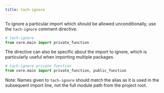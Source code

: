 ```yaml
---
title: tach-ignore
---
```


To ignore a particular import which should be allowed unconditionally, use the `tach-ignore` comment directive.

```python
# tach-ignore
from core.main import private_function
```

The directive can also be specific about the import to ignore, which is particularly useful when importing multiple packages.

```python
# tach-ignore private_function
from core.main import private_function, public_function
```

Note: Names given to `tach-ignore` should match the alias as it is used in the subsequent import line, not the full module path from the project root.
